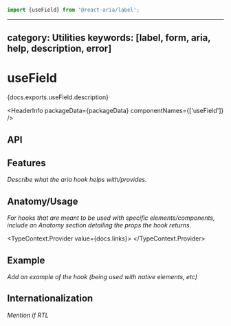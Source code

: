 <!-- Copyright 2021 Adobe. All rights reserved.
This file is licensed to you under the Apache License, Version 2.0 (the "License");
you may not use this file except in compliance with the License. You may obtain a copy
of the License at http://www.apache.org/licenses/LICENSE-2.0
Unless required by applicable law or agreed to in writing, software distributed under
the License is distributed on an "AS IS" BASIS, WITHOUT WARRANTIES OR REPRESENTATIONS
OF ANY KIND, either express or implied. See the License for the specific language
governing permissions and limitations under the License. -->



```jsx import
import {useField} from '@react-aria/label';
```

---
category: Utilities
keywords: [label, form, aria, help, description, error]
---

# useField

<p>{docs.exports.useField.description}</p>

<HeaderInfo
  packageData={packageData}
  componentNames={['useField']} />

## API

<FunctionAPI function={docs.exports.useField} links={docs.links} />

## Features

*Describe what the aria hook helps with/provides.*

## Anatomy/Usage

*For hooks that are meant to be used with specific elements/components, include an Anatomy section detailing the props the hook returns.*

<TypeContext.Provider value={docs.links}>
  <InterfaceType properties={docs.links[docs.exports.useField.return.id].properties} />
</TypeContext.Provider>

## Example

*Add an example of the hook (being used with native elements, etc)*

## Internationalization

*Mention if RTL*
